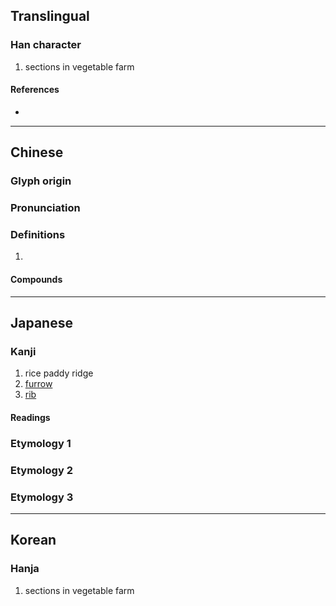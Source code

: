 {{character info/new}}
==Translingual==

===Han character===
{{Han char|rn=102|rad=田|as=06|sn=11|four=64014|canj=WGG|ids=⿰田圭}}

# sections in vegetable farm

====References====
* {{Han ref|kx=0762.110|dkj=21842|dj=1172.100|hdz=42539.090|uh=7566|ud=30054|bh=B2A5|bd=45733}}

----

==Chinese==
{{zh-forms}}

===Glyph origin===
{{Han etym}}

===Pronunciation===
{{zh-pron
|m=qí
|c=kwai4
|mn=ml:hê/qz,xm,zz:kî
|mc=y
|oc=y
|cat=
}}

===Definitions===
{{zh-hanzi}}

# {{rfdef|zh}}

====Compounds====
{{zh-der|分畦|圃畦|夏畦|田畦|町畦|畛畦|畦丁|畦作|畦溝灌溉|畦田|畦畛|畦逕|稻畦|花畦|菜畦|飄畦|麥畦}}

----

==Japanese==

===Kanji===
{{ja-kanji|grade=|rs=田06}}

# rice paddy ridge
# [[furrow]]
# [[rib]]

====Readings====
{{ja-readings
|goon=え<ゑ
|kanon=けい<くゑい
|kun=あぜ-, うね-
|nanori=
}}

===Etymology 1===
{{ja-kanjitab|あぜ|yomi=k}}
{{ja-see|あぜ}}

===Etymology 2===
{{ja-kanjitab|あ|yomi=k}}
{{ja-see|あ}}

===Etymology 3===
{{ja-kanjitab|うね|yomi=k}}
{{ja-see|うね}}

----

==Korean==

===Hanja===
{{ko-hanja|hangeul=휴|eumhun=|rv=hyu|mr=hyu|y=hyu}}

# sections in vegetable farm